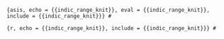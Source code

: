 ```{asis, echo = {{indic_range_knit}}, eval = {{indic_range_knit}}, include = {{indic_range_knit}}}
#
```

```{r, echo = {{indic_range_knit}}, include = {{indic_range_knit}}}
#
```
